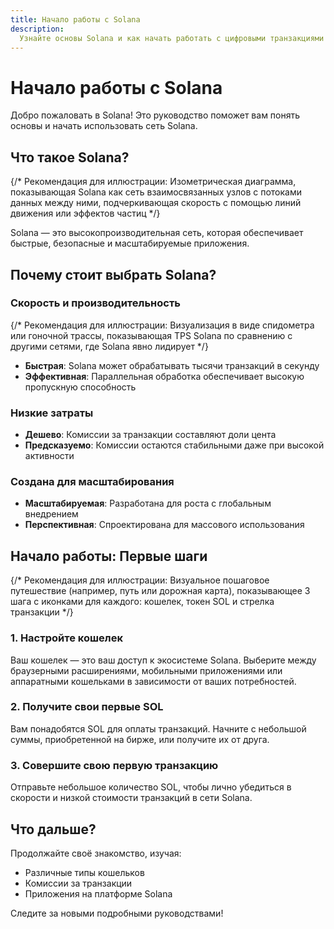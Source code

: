 ```yaml
---
title: Начало работы с Solana
description:
  Узнайте основы Solana и как начать работать с цифровыми транзакциями
---
```


# Начало работы с Solana

Добро пожаловать в Solana! Это руководство поможет вам понять основы и начать
использовать сеть Solana.

## Что такое Solana?

{/* Рекомендация для иллюстрации: Изометрическая диаграмма, показывающая Solana как сеть взаимосвязанных узлов с потоками данных между ними, подчеркивающая скорость с помощью линий движения или эффектов частиц */}

Solana — это высокопроизводительная сеть, которая обеспечивает быстрые,
безопасные и масштабируемые приложения.

## Почему стоит выбрать Solana?

### Скорость и производительность

{/* Рекомендация для иллюстрации: Визуализация в виде спидометра или гоночной трассы, показывающая TPS Solana по сравнению с другими сетями, где Solana явно лидирует */}

- **Быстрая**: Solana может обрабатывать тысячи транзакций в секунду
- **Эффективная**: Параллельная обработка обеспечивает высокую пропускную
  способность

### Низкие затраты

- **Дешево**: Комиссии за транзакции составляют доли цента
- **Предсказуемо**: Комиссии остаются стабильными даже при высокой активности

### Создана для масштабирования

- **Масштабируемая**: Разработана для роста с глобальным внедрением
- **Перспективная**: Спроектирована для массового использования

## Начало работы: Первые шаги

{/* Рекомендация для иллюстрации: Визуальное пошаговое путешествие (например, путь или дорожная карта), показывающее 3 шага с иконками для каждого: кошелек, токен SOL и стрелка транзакции */}

### 1. Настройте кошелек

Ваш кошелек — это ваш доступ к экосистеме Solana. Выберите между браузерными
расширениями, мобильными приложениями или аппаратными кошельками в зависимости
от ваших потребностей.

### 2. Получите свои первые SOL

Вам понадобятся SOL для оплаты транзакций. Начните с небольшой суммы,
приобретенной на бирже, или получите их от друга.

### 3. Совершите свою первую транзакцию

Отправьте небольшое количество SOL, чтобы лично убедиться в скорости и низкой
стоимости транзакций в сети Solana.

## Что дальше?

Продолжайте своё знакомство, изучая:

- Различные типы кошельков
- Комиссии за транзакции
- Приложения на платформе Solana

Следите за новыми подробными руководствами!
